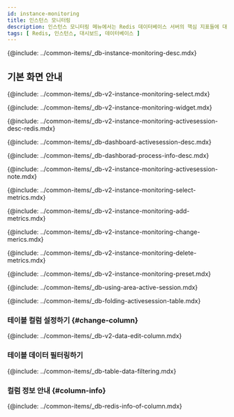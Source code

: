 ```yaml
---
id: instance-monitoring
title: 인스턴스 모니터링
description: 인스턴스 모니터링 메뉴에서는 Redis 데이터베이스 서버의 핵심 지표들에 대한 상세 정보를 실시간으로 확인할 수 있습니다.
tags: [ Redis, 인스턴스, 대시보드, 데이터베이스 ]
---
```


{@include: ../common-items/_db-instance-monitoring-desc.mdx}

## 기본 화면 안내

<ProdImg img='db-instance-monitoring.png' desc='인스턴스 모니터링' />

<!--###조회시간 및 대상 선택하기-->
{@include: ../common-items/_db-v2-instance-monitoring-select.mdx}

<!--###그래프 차트 위젯 영역-->
{@include: ../common-items/_db-v2-instance-monitoring-widget.mdx}

<!--###액티브 세션 락트리 프로세스정보-->
{@include: ../common-items/_db-v2-instance-monitoring-activesession-desc-redis.mdx} 

{@include: ../common-items/_db-dashboard-activesession-desc.mdx} 

{@include: ../common-items/_db-dashborad-process-info-desc.mdx}

{@include: ../common-items/_db-v2-instance-monitoring-activesession-note.mdx}

<!--##지표 선택하기-->
{@include: ../common-items/_db-v2-instance-monitoring-select-metrics.mdx}

<!--###지표 추가하기-->
{@include: ../common-items/_db-v2-instance-monitoring-add-metrics.mdx} 

<!--###지표 변경하기-->
{@include: ../common-items/_db-v2-instance-monitoring-change-merics.mdx}

<!--###지표 삭제하기-->
{@include: ../common-items/_db-v2-instance-monitoring-delete-metrics.mdx}

<!--## 프리셋-->
{@include: ../common-items/_db-v2-instance-monitoring-preset.mdx} 

<!-- 액티브 세션 영역 활용-->
{@include: ../common-items/_db-using-area-active-session.mdx} 

{@include: ../common-items/_db-folding-activesession-table.mdx}

### 테이블 컬럼 설정하기 {#change-column}

{@include: ../common-items/_db-v2-data-edit-column.mdx}

### 테이블 데이터 필터링하기

{@include: ../common-items/_db-table-data-filtering.mdx} 

### 컬럼 정보 안내 {#column-info}

{@include: ../common-items/_db-redis-info-of-column.mdx} 